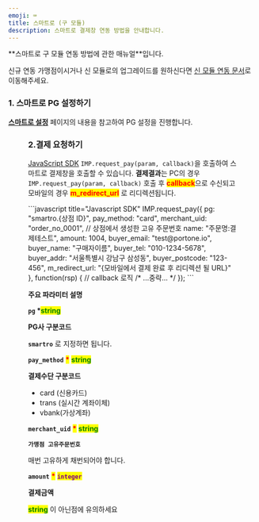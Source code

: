 ```yaml
---
emoji: ⌨
title: 스마트로 (구 모듈)
description: 스마트로 결제창 연동 방법을 안내합니다.
---
```




<Hint style="warning">
**스마트로 구 모듈 연동 방법에 관한 매뉴얼**입니다.

신규 연동 가맹점이시거나 신 모듈로의 업그레이드를 원하신다면 [신 모듈 연동 문서](./smartro-v2/readme)로 이동해주세요.

</Hint>

### 1. 스마트로 PG 설정하기

[**스마트로 설정**](../../ready/2-pg/payment-gateway/undefined-2) 페이지의 내용을 참고하여 PG 설정을 진행합니다.

<Figure src="/gitbook-assets/ko/screenshot 2022-06-03 10.04.02.png" />

### 2.결제 요청하기

[JavaScript SDK](../../sdk/javascript-sdk/readme) `IMP.request_pay(param, callback)`을 호출하여 스마트로 결제창을 호출할 수 있습니다.
**결제결과**는 PC의 경우 `IMP.request_pay(param, callback)` 호출 후 <mark style="color:red;">**callback**</mark>으로 수신되고 모바일의 경우 <mark style="color:red;">**m_redirect_url**</mark> 로 리디렉션됩니다.

<Tabs>
<Tab title="인증결제창 요청">
```javascript title="Javascript SDK"
IMP.request_pay({
  pg: "smartro.{상점 ID}",
  pay_method: "card",
  merchant_uid: "order_no_0001", // 상점에서 생성한 고유 주문번호
  name: "주문명:결제테스트",
  amount: 1004,
  buyer_email: "test@portone.io",
  buyer_name: "구매자이름",
  buyer_tel: "010-1234-5678",
  buyer_addr: "서울특별시 강남구 삼성동",
  buyer_postcode: "123-456",
  m_redirect_url: "{모바일에서 결제 완료 후 리디렉션 될 URL}" 
}, function(rsp) { // callback 로직
  /* ...중략... */
});
```

**주요 파라미터 설명**

**`pg` \***<mark style="color:green;">**string**</mark>

**PG사 구분코드**

**`smartro`** 로 지정하면 됩니다.

**`pay_method`** <mark style="color:red;">**\***</mark> <mark style="color:green;">**string**</mark>

**결제수단 구분코드**

- card (신용카드)
- trans (실시간 계좌이체)
- vbank(가상계좌)

**`merchant_uid`** <mark style="color:red;">**\***</mark> <mark style="color:green;">**string**</mark>

**`가맹점 고유주문번호`**

매번 고유하게 채번되어야 합니다.

**`amount`** <mark style="color:red;">**\***</mark> <mark style="color:purple;">**`integer`**</mark>

**결제금액**

<mark style="color:green;">**string**</mark> 이 아닌점에 유의하세요

</Tab>
</Tabs>
